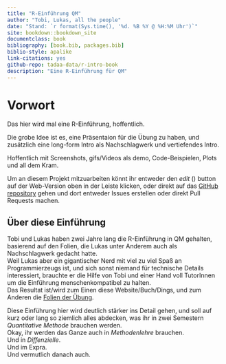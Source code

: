 ```yaml
---
title: "R-Einführung QM"
author: "Tobi, Lukas, all the people"
date: "Stand: `r format(Sys.time(), '%d. %B %Y @ %H:%M Uhr')`"
site: bookdown::bookdown_site
documentclass: book
bibliography: [book.bib, packages.bib]
biblio-style: apalike
link-citations: yes
github-repo: tadaa-data/r-intro-book
description: "Eine R-Einführung für QM"
---
```


# Vorwort {-}

Das hier wird mal eine R-Einführung, hoffentlich.

Die grobe Idee ist es, eine Präsentaion für die Übung zu haben, und zusätzlich eine long-form Intro als Nachschlagwerk und vertiefendes Intro.  

Hoffentlich mit Screenshots, gifs/Videos als demo, Code-Beispielen, Plots und all dem Kram.

Um an diesem Projekt mitzuarbeiten könnt ihr entweder den *edit* (<i class="fa fa-edit fa-lg"></i>) button auf der Web-Version oben in der Leiste klicken, oder direkt auf das [GitHub repository](https://github.com/tadaadata/r-intro-book) gehen und dort entweder Issues erstellen oder direkt Pull Requests machen.

## Über diese Einführung {-}

Tobi und Lukas haben zwei Jahre lang die R-Einführung in QM gehalten, basierend auf den Folien, die Lukas unter Anderem auch als Nachschlagwerk gedacht hatte.  
Weil Lukas aber ein gigantischer Nerd mit viel zu viel Spaß an Programmierzeugs ist, und sich sonst niemand für technische Details interessiert, brauchte er die Hilfe von Tobi und einer Hand voll TutorInnen um die Einführung menschenkompatibel zu halten.  
Das Resultat ist/wird zum Einen diese Website/Buch/Dings, und zum Anderen die [Folien der Übung](https://r-intro.tadaa-data.de/slides/).  

Diese Einführung hier wird deutlich stärker ins Detail gehen, und soll auf kurz oder lang so ziemlich alles abdecken, was ihr in zwei Semestern *Quantitative Methode* brauchen werden.  
Okay, ihr werden das Ganze auch in *Methodenlehre* brauchen.  
Und in *Diffenzielle*.  
Und im Expra.  
Und vermutlich danach auch. 
